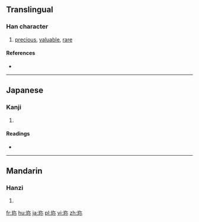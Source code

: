 {{also|珍}}
==Translingual==

===Han character===
{{Han char|rn=96|rad=玉|as=05|sn=9|four=|canj=一土弓火 (MGNF)|ids=⿰[[玉|⺩]][[尔]]}}

# [[precious]], [[valuable]], [[rare]]

====References====
* {{Han ref|kx=0730.060|dkj=20921|dj=1141.170|hdz=21108.030|uh=73CE|ud=29646}}

----

==Japanese==

===Kanji===
{{ja-kanji|grade=|rs=玉05}}

# {{defn|lang=ja|sort=玉05}}

====Readings====
* {{ja-readings|on=[[ちん]] (chin)|kun=[[めずらしい]] (mezurashii)}}

----

==Mandarin==

===Hanzi===
{{cmn-hanzi|pin=[[zhēn]] ([[zhen1]])|wg=chen<sup>1</sup>}}

# {{defn|lang=cmn|sort=玉05}}

[[fr:珎]]
[[hu:珎]]
[[ja:珎]]
[[pl:珎]]
[[vi:珎]]
[[zh:珎]]